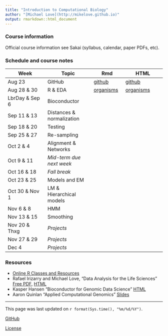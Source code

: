 ```yaml
---
title: "Introduction to Computational Biology"
author: "[Michael Love](http://mikelove.github.io)"
output: rmarkdown::html_document
---
```


### Course information

Official course information see Sakai (syllabus, calendar, paper PDFs, etc).

### Schedule and course notes

| Week | Topic | Rmd | HTML |
|------|-------|-----|------|
|Aug 23         | GitHub | [github](https://github.com/mikelove/compbio/blob/gh-pages/github.Rmd) | [github](github.html) |
|Aug 28 & 30    | R & EDA | [organisms](https://github.com/mikelove/compbio/blob/gh-pages/eda/organisms.Rmd) | [organisms](eda/organisms.html) |
|LbrDay & Sep 6 | Bioconductor | | |
|Sep 11 & 13    | Distances & normalization | | |
|Sep 18 & 20    | Testing | | |
|Sep 25 & 27    | Re-sampling | | |
|Oct 2 & 4      | Alignment & Networks | | |
|Oct 9 & 11	    | *Mid-term due next week* | | |
|Oct 16 & 18    | *Fall break* | | |
|Oct 23 & 25    | Models and EM | | |
|Oct 30 & Nov 1 | LM & Hierarchical models | | |
|Nov 6 & 8	    | HMM | | |
|Nov 13 & 15    | Smoothing | | |
|Nov 20 & Thxg  | *Projects* | | |
|Nov 27 & 29    | *Projects* | | |
|Dec 4          | *Projects* | | |

### Resources

* [Online R Classes and Resources](http://genomicsclass.github.io/book/pages/resources.html)
* Rafael Irizarry and Michael Love, "Data Analysis for the Life Sciences" 
[Free PDF](https://leanpub.com/dataanalysisforthelifesciences),
[HTML](http://genomicsclass.github.io/book/)
* Kasper Hansen "Bioconductor for Genomic Data Science" 
[HTML](https://kasperdanielhansen.github.io/genbioconductor/)
* Aaron Quinlan "Applied Computational Genomics" [Slides](https://github.com/quinlan-lab/applied-computational-genomics)

---

This page was last updated on `r format(Sys.time(), "%m/%d/%Y")`.

[GitHub](https://github.com/mikelove/compbio)

[License](https://github.com/mikelove/compbio/blob/gh-pages/LICENSE)

